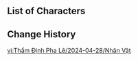 {{DISPLAYTITLE:Vibro-Crystal Applications/Characters}}
{{Event Tabs
|rootpage      = Vibro-Crystal/2024-04-28
|subpage1      = Characters
|subpage2      = Harmonics Research Facility
|gallery       = false
}}
{{stub|Add characters for day 4 (Furina, Baizhu, Barbara, Sayu) and day 6 (Navia, Itto, Noelle, Gorou)}}
==List of Characters==
{{Trial Character/Event/Header}}
{{Trial Character/Event
|character_name         = Arlecchino
|character_level        = 80
|constellation          = 0
|weapon_name            = Ballad of the Fjords
|weapon_level           = 80
|refinement             = 1
|artifact_flower        = Harmonious Symphony Prelude
|artifact_feather       = Ancient Sea's Nocturnal Musing
|artifact_sands         = The Grand Jape of the Turning of Fate
|artifact_goblet        = Ichor Shower Rhapsody
|artifact_circlet       = Whimsical Dance of the Withered
|artifact_level         = 20
|set1                   = Fragment of Harmonic Whimsy
|set1_piece_bonus       = 4
|normal_attack_talent   = 8
|elemental_skill_talent = 8
|elemental_burst_talent = 8
|hp                     = 19,437
|atk                    = 1,957
|def                    = 805
|em                     = 225<!--with weapon passive-->
|crit_rate              = 82.2%
|crit_dmg               = 120.7%
|er                     = 135.0%
|pyro_dmg               = 46.6%
}}
{{Trial Character/Event
|character_name         = Charlotte
|character_level        = 80
|constellation          = 0
|weapon_name            = Flowing Purity
|weapon_level           = 80
|refinement             = 1
|artifact_flower        = Golden Song's Variation
|artifact_feather       = Golden Bird's Shedding
|artifact_sands         = Golden Era's Prelude
|artifact_goblet        = Golden Night's Bustle
|artifact_circlet       = Golden Troupe's Reward
|artifact_level         = 20
|set1                   = Golden Troupe
|set1_piece_bonus       = 4
|normal_attack_talent   = 8
|elemental_skill_talent = 8
|elemental_burst_talent = 8
|hp                     = 17,205
|atk                    = 1,752
|def                    = 589
|em                     = 105
|crit_rate              = 57.1%
|crit_dmg               = 91.9%
|er                     = 186.8%
}}
{{Trial Character/Event
|character_name         = Chevreuse
|character_level        = 80
|constellation          = 0
|weapon_name            = Rightful Reward
|weapon_level           = 80
|refinement             = 1
|artifact_flower        = Forgotten Oath of Days Past
|artifact_feather       = Recollection of Days Past
|artifact_sands         = Echoing Sound From Days Past
|artifact_goblet        = Promised Dream of Days Past
|artifact_circlet       = Poetry of Days Past
|artifact_level         = 20
|set1                   = Song of Days Past
|set1_piece_bonus       = 4
|normal_attack_talent   = 8
|elemental_skill_talent = 8
|elemental_burst_talent = 8
|hp                     = 37,771
|atk                    = 1,189
|def                    = 648
|em                     = 105
|crit_rate              = 26.0%
|crit_dmg               = 91.9%
|er                     = 135.0%
|healing                = 15.0%<!-- from artifact set -->
}}
{{Trial Character/Event
|character_name         = Cyno
|character_level        = 80
|constellation          = 0
|weapon_name            = Moonpiercer
|weapon_level           = 80
|refinement             = 1
|artifact_flower        = Dreaming Steelbloom
|artifact_feather       = Feather of Judgment
|artifact_sands         = The Sunken Years
|artifact_goblet        = Honeyed Final Feast
|artifact_circlet       = Shadow of the Sand King
|artifact_level         = 20
|set1                   = Gilded Dreams
|set1_piece_bonus       = 4
|normal_attack_talent   = 8
|elemental_skill_talent = 8
|elemental_burst_talent = 8
|hp                     = 18,840
|atk                    = 1,367
|def                    = 899
|em                     = 472
|crit_rate              = 57.1%
|crit_dmg               = 120.7%
|er                     = 135.0%
|electro_dmg            = 46.6%
}}
{{Trial Character/Event
|character_name         = Faruzan
|character_level        = 80
|constellation          = 0
|weapon_name            = Favonius Warbow
|weapon_level           = 80
|refinement             = 1
|artifact_flower        = Gladiator's Nostalgia
|artifact_feather       = Viridescent Arrow Feather
|artifact_sands         = Gladiator's Longing
|artifact_goblet        = Viridescent Venerer's Vessel
|artifact_circlet       = Viridescent Venerer's Diadem
|artifact_level         = 20
|set1                   = Gladiator's Finale
|set1_piece_bonus       = 2
|set2                   = Viridescent Venerer
|set2_piece_bonus       = 2
|normal_attack_talent   = 8
|elemental_skill_talent = 8
|elemental_burst_talent = 8
|hp                     = 16,034
|atk                    = 1,288
|def                    = 671
|em                     = 105
|crit_rate              = 57.1%
|crit_dmg               = 91.9%
|er                     = 242.6%
|anemo_dmg              = 61.6%
}}
{{Trial Character/Event
|character_name         = Lynette
|character_level        = 80
|constellation          = 0
|weapon_name            = Sacrificial Sword
|weapon_level           = 80
|refinement             = 1
|artifact_flower        = In Remembrance of Viridescent Fields
|artifact_feather       = Viridescent Arrow Feather
|artifact_sands         = Viridescent Venerer's Determination
|artifact_goblet        = Viridescent Venerer's Vessel
|artifact_circlet       = Viridescent Venerer's Diadem
|artifact_level         = 20
|set1                   = Viridescent Venerer
|set1_piece_bonus       = 4
|normal_attack_talent   = 8
|elemental_skill_talent = 8
|elemental_burst_talent = 8
|hp                     = 18,803
|atk                    = 1,117
|def                    = 755
|em                     = 105
|crit_rate              = 57.1%
|crit_dmg               = 91.9%
|er                     = 242.6%
|anemo_dmg              = 79.6%
}}
{{Trial Character/Event
|character_name = Lyney
|character_level = 80
|constellation = 0
|weapon_name = Royal Bow
|weapon_level = 80
|refinement = 1
|artifact_flower = Hunter's Brooch
|artifact_feather = Masterpiece's Overture
|artifact_sands = Moment of Judgment
|artifact_goblet = Forgotten Vessel
|artifact_circlet = Veteran's Visage
|artifact_level = 20
|set1 = Marechaussee Hunter
|set1_piece_bonus = 4
|normal_attack_talent = 8
|elemental_skill_talent = 8
|elemental_burst_talent = 8
|hp = 17,407
|atk = 1,875
|def = 579
|em = 105
|crit_rate = 71.5%
|crit_dmg = 91.9%
|er = 135.0%
|pyro_dmg = 61.6%
}}
{{Trial Character/Event
|character_name         = Nahida
|character_level        = 80
|constellation          = 0
|weapon_name            = Wandering Evenstar
|weapon_level           = 80
|refinement             = 1
|artifact_flower        = Labyrinth Wayfarer
|artifact_feather       = Scholar of Vines
|artifact_sands         = A Time of Insight
|artifact_goblet        = Lamp of the Lost
|artifact_circlet       = Laurel Coronet
|artifact_level         = 20
|set1                   = Deepwood Memories
|set1_piece_bonus       = 4
|normal_attack_talent   = 8
|elemental_skill_talent = 8
|elemental_burst_talent = 8
|hp                     = 16,762
|atk                    = 1,412
|def                    = 671
|em                     = 715
|crit_rate              = 26.0%
|crit_dmg               = 91.9%
|er                     = 135.0%
|dendro_dmg             = 61.6%
}}
{{Trial Character/Event
|character_name         = Neuvillette
|character_level        = 80
|constellation          = 0
|weapon_name            = Sacrificial Jade
|weapon_level           = 80
|refinement             = 1
|artifact_flower        = Hunter's Brooch
|artifact_feather       = Masterpiece's Overture
|artifact_sands         = Moment of Judgment
|artifact_goblet        = Forgotten Vessel
|artifact_circlet       = Veteran's Visage
|artifact_level         = 20
|set1                   = Marechaussee Hunter
|set1_piece_bonus       = 4
|normal_attack_talent   = 8
|elemental_skill_talent = 8
|elemental_burst_talent = 8
|hp                     = 27,030
|atk                    = 1,093
|def                    = 617
|em                     = 105
|crit_rate              = 59.5%
|crit_dmg               = 182.9%
|er                     = 135.0%
|hydro_dmg              = 76.6%
}}
{{Trial Character/Event
|character_name         = Shikanoin Heizou
|character_level        = 80
|constellation          = 0
|weapon_name            = The Widsith
|weapon_level           = 80
|refinement             = 1
|artifact_flower        = In Remembrance of Viridescent Fields
|artifact_feather       = Viridescent Arrow Feather
|artifact_sands         = Viridescent Venerer's Determination
|artifact_goblet        = Viridescent Venerer's Vessel
|artifact_circlet       = Viridescent Venerer's Diadem
|artifact_level         = 20
|set1                   = Viridescent Venerer
|set1_piece_bonus       = 4
|normal_attack_talent   = 8
|elemental_skill_talent = 8
|elemental_burst_talent = 8
|hp                     = 17,099
|atk                    = 1,468
|def                    = 727
|em                     = 105
|crit_rate              = 57.1%
|crit_dmg               = 142.2%
|er                     = 135.0%
|anemo_dmg              = 79.6%
}}
{{Trial Character/Event
|character_name = Thoma
|character_level = 80
|constellation = 
|weapon_name = Kitain Cross Spear
|weapon_level = 80
|refinement = 1
|artifact_flower = Royal Flora
|artifact_feather = Royal Plume
|artifact_sands = Royal Pocket Watch
|artifact_goblet = Royal Silver Urn
|artifact_circlet = Royal Masque
|artifact_level = 20
|set1 = Noblesse Oblige
|set1_piece_bonus = 4
|normal_attack_talent = 8
|elemental_skill_talent = 8
|elemental_burst_talent = 8
|hp = 25,313
|atk = 1,320
|def = 794
|em = 205
|crit_rate = 26.0%
|crit_dmg = 91.9%
|er = 186.8%
}}
{{Trial Character/Event
|character_name         = Wanderer
|character_level        = 80
|constellation          = 0
|weapon_name            = The Widsith
|weapon_level           = 80
|refinement             = 1
|artifact_flower        = The First Days of the City of Kings
|artifact_feather       = End of the Golden Realm
|artifact_sands         = Timepiece of the Lost Path
|artifact_goblet        = Defender of the Enchanting Dream
|artifact_circlet       = Legacy of the Desert High-Born
|artifact_level         = 20
|set1                   = Desert Pavilion Chronicle
|set1_piece_bonus       = 4
|normal_attack_talent   = 8
|elemental_skill_talent = 8
|elemental_burst_talent = 8
|hp                     = 16,571
|atk                    = 1,614
|def                    = 648
|em                     = 105
|crit_rate              = 71.5%
|crit_dmg               = 142.2%
|er                     = 135.0%
|anemo_dmg              = 61.6%
}}
{{Trial Character/Event
|character_name         = Wriothesley
|character_level        = 80
|constellation          = 0
|weapon_name            = Solar Pearl
|weapon_level           = 80
|refinement             = 1
|artifact_flower        = Hunter's Brooch
|artifact_feather       = Masterpiece's Overture
|artifact_sands         = Moment of Judgment
|artifact_goblet        = Forgotten Vessel
|artifact_circlet       = Veteran's Visage
|artifact_level         = 20
|set1                   = Marechaussee Hunter
|set1_piece_bonus       = 4
|normal_attack_talent   = 8
|elemental_skill_talent = 8
|elemental_burst_talent = 8
|hp                     = 19,914
|atk                    = 1,590
|def                    = 803
|em                     = 105
|crit_rate              = 51.1%
|crit_dmg               = 182.9%
|er                     = 135.0%
|cryo_dmg               = 46.6%
}}
{{Trial Character/Event
|character_name         = Xiao
|character_level        = 80
|constellation          = 0
|weapon_name            = Deathmatch
|weapon_level           = 80
|refinement             = 1
|artifact_flower        = Flowering Life
|artifact_feather       = Feather of Nascent Light
|artifact_sands         = Solar Relic
|artifact_goblet        = Moment of the Pact
|artifact_circlet       = Thundering Poise
|artifact_level         = 20
|set1                   = Vermillion Hereafter
|set1_piece_bonus       = 4
|normal_attack_talent   = 8
|elemental_skill_talent = 8
|elemental_burst_talent = 8
|hp                     = 19,078
|atk                    = 1,864
|def                    = 839
|em                     = 105
|crit_rate              = 73.9%
|crit_dmg               = 154.1%
|er                     = 135.0%
|anemo_dmg              = 46.6%
}}
{{Trial Character/Event
|character_name         = Xingqiu
|character_level        = 80
|constellation          = 0
|weapon_name            = Sacrificial Sword
|weapon_level           = 80
|refinement             = 1
|artifact_flower        = Royal Flora
|artifact_feather       = Royal Plume
|artifact_sands         = Copper Compass
|artifact_goblet        = Goblet of Thundering Deep
|artifact_circlet       = Wine-Stained Tricorne
|artifact_level         = 20
|set1                   = Heart of Depth
|set1_piece_bonus       = 2
|set2                   = Noblesse Oblige
|set2_piece_bonus       = 2
|normal_attack_talent   = 8
|elemental_skill_talent = 8
|elemental_burst_talent = 8
|hp                     = 16,673
|atk                    = 1,191
|def                    = 801
|em                     = 105
|crit_rate              = 57.1%
|crit_dmg               = 91.9%
|er                     = 242.6%
|hydro_dmg              = 81.6%
}}
{{Trial Character/Event
|character_name         = Yaoyao
|character_level        = 80
|constellation          = 0
|weapon_name            = Favonius Lance
|weapon_level           = 80
|refinement             = 1
|artifact_flower        = Labyrinth Wayfarer
|artifact_feather       = Scholar of Vines
|artifact_sands         = A Time of Insight
|artifact_goblet        = Lamp of the Lost
|artifact_circlet       = Laurel Coronet
|artifact_level         = 20
|set1                   = Deepwood Memories
|set1_piece_bonus       = 4
|normal_attack_talent   = 8
|elemental_skill_talent = 8
|elemental_burst_talent = 8
|hp                     = 30,807
|atk                    = 1,264
|def                    = 794
|em                     = 105
|crit_rate              = 26.0%
|crit_dmg               = 91.9%
|er                     = 162.9%
|dendro_dmg             = 15.0%
|healing                = 35.9%
}}
{{Trial Character/Event/Footer}}

==Change History==
{{Change History|4.6}}

[[vi:Thẩm Định Pha Lê/2024-04-28/Nhân Vật]]